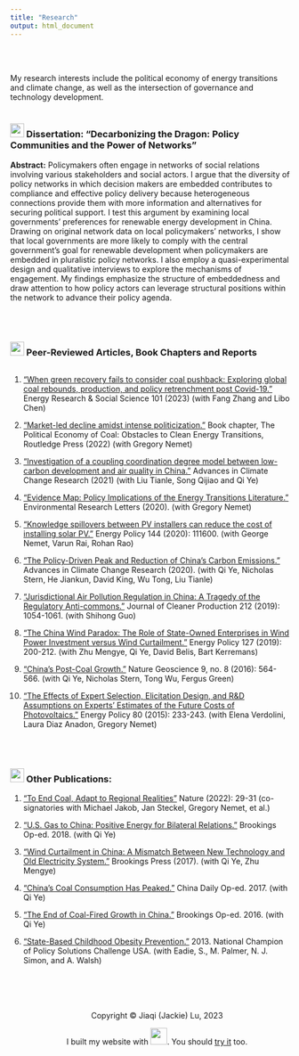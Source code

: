 ```yaml
---
title: "Research"
output: html_document
---
```

<br>
<br>

My research interests include the political economy of energy transitions and climate change, as well as the intersection of governance and technology development. 
<br>
<br>

### <img src="images/journal.png" width="25"> Dissertation: "Decarbonizing the Dragon: Policy Communities and the Power of Networks"

__Abstract:__ Policymakers often engage in networks of social relations involving various stakeholders and social actors. I argue that the diversity of policy networks in which decision makers are embedded contributes to compliance and effective policy delivery because heterogeneous connections provide them with more information and alternatives for securing political support. I test this argument by examining local governments’ preferences for renewable energy development in China. Drawing on original network data on local policymakers’ networks, I show that local governments are more likely to comply with the central government’s goal for renewable development when policymakers are embedded in pluralistic policy networks. I also employ a quasi-experimental design and qualitative interviews to explore the mechanisms of engagement. My findings emphasize the structure of embeddedness and draw attention to how policy actors can leverage structural positions within the network to advance their policy agenda.

<br>
<br>

### <img src="images/journal.png" width="25"> Peer-Reviewed Articles, Book Chapters and Reports


```r

```
1. ["When green recovery fails to consider coal pushback: Exploring global coal rebounds, production, and policy retrenchment post Covid-19."](https://www.sciencedirect.com/science/article/pii/S2214629623002025?casa_token=CSfPYjNuryMAAAAA:vKdj9uqBrwPYm3DL1FJgEx9l0CoiRjFkPxcM1jdNyMDutaOZoeklewlLfD_h1QdTpo-TGF1s2w) Energy Research & Social Science 101 (2023) (with Fang Zhang and Libo Chen)

2. [“Market-led decline amidst intense politicization.”](https://www.routledge.com/The-Political-Economy-of-Coal-Obstacles-to-Clean-Energy-Transitions/Jakob-Steckel/p/book/9780367491024) Book chapter, The Political Economy of Coal: Obstacles to Clean Energy Transitions, Routledge Press (2022) (with Gregory Nemet) 

9. [“Investigation of a coupling coordination degree model between low-carbon development and air quality in China.”](https://www.sciencedirect.com/science/article/pii/S167492782100109X) Advances in Climate Change Research (2021) (with Liu Tianle, Song Qijiao and Qi Ye)
<br>

8. [“Evidence Map: Policy Implications of the Energy Transitions Literature.”](https://iopscience.iop.org/article/10.1088/1748-9326/abc195/meta) Environmental Research Letters (2020). (with Gregory Nemet)
<br>

7. [“Knowledge spillovers between PV installers can reduce the cost of installing solar PV.”](https://www.sciencedirect.com/science/article/abs/pii/S0301421520303384) Energy Policy 144 (2020): 111600. (with George Nemet, Varun Rai, Rohan Rao)
<br>

6. [“The Policy-Driven Peak and Reduction of China’s Carbon Emissions.”](https://www.sciencedirect.com/science/article/pii/S1674927820300265#:~:text=Pursuant%20to%20the%20Paris%20Agreement,20%25%20at%20the%20same%20time.&text=Such%20developments%20would%20be%20consistent,renewable%20power%20generation%20by%202030.) Advances in Climate Change Research (2020). (with Qi Ye, Nicholas Stern, He Jiankun, David King, Wu Tong, Liu Tianle)
<br>

5. [“Jurisdictional Air Pollution Regulation in China: A Tragedy of the Regulatory Anti-commons.”](https://www.sciencedirect.com/science/article/abs/pii/S0959652618337703#:~:text=The%20results%20show%20that%20jurisdictional,of%20the%20regulatory%20anti%2Dcommons.) Journal of Cleaner Production 212 (2019): 1054-1061. (with Shihong Guo)
 <br>
 
4. [“The China Wind Paradox: The Role of State-Owned Enterprises in Wind Power Investment versus Wind Curtailment.”](https://www.sciencedirect.com/science/article/abs/pii/S0301421518307134) Energy Policy 127 (2019): 200-212. (with Zhu Mengye, Qi Ye, David Belis, Bart Kerremans) 
 <br>
 


2. [“China’s Post-Coal Growth.”](https://www.nature.com/articles/ngeo2777) Nature Geoscience 9, no. 8 (2016): 564-566. (with Qi Ye, Nicholas Stern, Tong Wu, Fergus Green) 
 <br>
 
1. [“The Effects of Expert Selection, Elicitation Design, and R&D Assumptions on Experts' Estimates of the Future Costs of Photovoltaics.”](https://www.sciencedirect.com/science/article/abs/pii/S0301421515000075) Energy Policy 80 (2015): 233-243. (with Elena Verdolini, Laura Diaz Anadon, Gregory Nemet)

<br>
<br>

### <img src="images/working_paper.png" width="25"> Other Publications:
1. [“To End Coal, Adapt to Regional Realities”](https://www.nature.com/articles/d41586-022-01828-3)  Nature (2022): 29-31 (co-signatories with Michael Jakob, Jan Steckel, Gregory Nemet, et al.)

2. [“U.S. Gas to China: Positive Energy for Bilateral Relations.”](https://www.brookings.edu/2018/05/31/u-s-gas-to-china-positive-energy-for-bilateral-relations/) Brookings Op-ed. 2018. (with Qi Ye)
 <br>

3. [“Wind Curtailment in China: A Mismatch Between New Technology and Old Electricity System.”](https://www.brookings.edu/research/wind-curtailment-in-china-and-lessons-from-the-united-states/) Brookings Press (2017). (with Qi Ye, Zhu Mengye)
<br>

4.	[“China’s Coal Consumption Has Peaked.”](https://www.brookings.edu/2018/01/22/chinas-coal-consumption-has-peaked/) China Daily Op-ed. 2017. (with Qi Ye)
 <br>

5. [“The End of Coal-Fired Growth in China.”](https://www.brookings.edu/blog/up-front/2016/08/04/the-end-of-coal-fired-growth-in-china/) Brookings Op-ed. 2016. (with Qi Ye)
 <br>

6. [“State-Based Childhood Obesity Prevention.”](http://policychallenge-usa.org/nationals-2013.html) 2013. National Champion of Policy Solutions Challenge USA. (with Eadie, S., M. Palmer, N. J. Simon, and A. Walsh)
 <br>
 <br>
 <br>
 <br>
 <br>
<center> Copyright © Jiaqi (Jackie) Lu, 2023
<center>  I built my website with <img src="images/rstudio-logo.png" width="30">. You should [try it](https://rmarkdown.rstudio.com/) too.